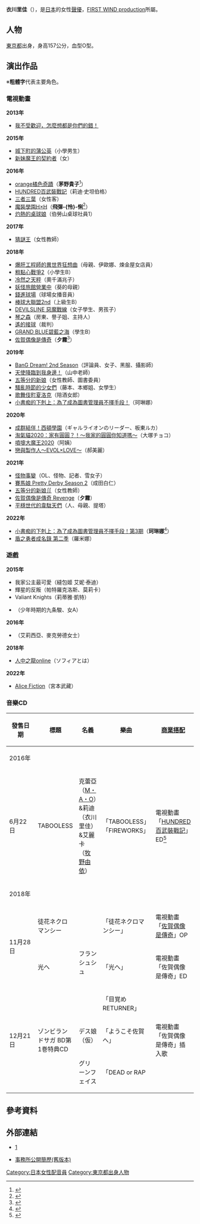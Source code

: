 {{藝人
| 姓名 = 衣川里佳
| 類型 = 配音員
| 圖片 = 
| 圖片尺寸 = 
| 圖片簡介 = 
| 本名 = 
| 外文名 = 衣川 里佳（きぬがわ りか）
| 外文 = ja
| 羅馬拼音 = Kinugawa Rika
| 英文名 = 
| 暱稱 = {{Lang|ja|きぬぽん}}
| 其他藝名 = 
| 國籍 = {{JPN}}
| 民族 = 
| 籍貫 = 
| 出生日期 = {{birth_date_and_age|1993|12|17}}
| 出生地點 = {{JPN}}[[東京都|東京都]]
| 逝世日期 = 
| 逝世地點 = 
| 職業 = [[聲優|聲優]]
| 語言 = [[日語|日語]]
| 教育程度 = 
| 母校 = 
| 宗教信仰 = 
| 配偶 = 
| 兒女 = 
| 父母 = 
| 親屬 = 
| 音樂類型 = 
| 演奏樂器 = 
| 出道地點 = 
| 出道日期 = 
| 出道作 = 
| 代表作 = 飛彈-{怜}-悧（[[魔裝學園H×H|魔裝學園H×H]]）<br>茅野貴子（[[orange橘色奇蹟|orange橘色奇蹟]]）<br>夕霧（[[佐賀偶像是傳奇|佐賀偶像是傳奇]]）
| 著名角色 = 
| 活躍年代 = 
| 唱片公司 = 
| 經紀公司 = [[EARLY_WING#FIRST_WIND_production|FIRST WIND production]]
| 網站 = 
| 相關團體 = 
| IMDb = 
| 現任成員 = 
| 過往成員 = 
| 獎項 = 
}}

'''衣川里佳'''（{{bd|1993年|12月17日||}}），是[[日本|日本]]的女性[[聲優|聲優]]，[[EARLY_WING#FIRST_WIND_production|FIRST WIND production]]所屬。

==人物==
[[東京都|東京都]]出身，身高157公分，血型O型。

==演出作品==
※'''粗體字'''代表主要角色。
===電視動畫===
'''2013年'''
*[[我不受歡迎，怎麼想都是你們的錯！|我不受歡迎，怎麼想都是你們的錯！]]
'''2015年'''
*[[城下町的蒲公英|城下町的蒲公英]]（小學男生）
*[[新妹魔王的契約者|新妹魔王的契約者]]（女）
'''2016年'''
*[[orange橘色奇蹟|orange橘色奇蹟]]（'''茅野貴子'''<ref>{{cite web|url=http://orange-anime.com/staffcast/|title=staff & cast|publisher=電視動畫「orange」官方網站|accessdate=2016-03-26|archive-date=2020-01-26|archive-url=https://web.archive.org/web/20200126191730/http://orange-anime.com/staffcast/|dead-url=no}}</ref>）
*[[HUNDRED百武裝戰記|HUNDRED百武裝戰記]]（莉迪·史坦伯格）
*[[三者三葉|三者三葉]]（女性客）
*[[魔裝學園H×H|魔裝學園H×H]]（'''飛彈-{怜}-悧'''<ref>{{cite web|url=http://www.masou-hh.com/staff/|title=STAFF・CAST|publisher=電視動畫「魔裝學園H×H」官方網站|accessdate=2016-06-09}}</ref>）
*[[灼熱的桌球娘|灼熱的桌球娘]]（伯勞山桌球社員1）
'''2017年'''
*[[猜謎王|猜謎王]]（女性教師）
'''2018年'''
*[[爆肝工程師的異世界狂想曲|爆肝工程師的異世界狂想曲]]（母親、伊歐娜、煉金屋女店員）
*[[粗點心戰爭|粗點心戰爭2]]（小學生B）
*[[冷然之天秤|冷然之天秤]]（奧千滿兆子）
*[[妖怪旅館營業中|妖怪旅館營業中]]（葵的母親）
*[[錢進球場|錢進球場]]（球場女播音員）
*[[棒球大聯盟|棒球大聯盟2nd]]（上級生B）
*[[DEVILSLINE_惡魔戰線|DEVILSLINE 惡魔戰線]]（女子學生、男孩子）
*[[琴之森|琴之森]]（房東、譽子姐、主持人）
*[[遙的接球|遙的接球]]（裁判）
*[[GRAND_BLUE碧藍之海|GRAND BLUE碧藍之海]]（學生B）
*[[佐賀偶像是傳奇|佐賀偶像是傳奇]]（'''夕霧'''<ref>{{Cite web|url=https://zombielandsaga.com/index2.php#3|title=製作人員、聲優|work=電視動畫「ZombieLand SAGA」官方網站|accessdate=2018-10-04|archive-date=2018-10-04|archive-url=https://web.archive.org/web/20181004190054/https://zombielandsaga.com/index2.php#3|dead-url=yes}}</ref>）
'''2019年'''
*[[BanG_Dream!|BanG Dream! 2nd Season]]（評論員、女子、黑服、攝影師）
*[[天使降臨到我身邊！|天使降臨到我身邊！]]（山中老師）
*[[五等分的新娘|五等分的新娘]]（女性教師、圖書委員）
*[[騷亂時節的少女們|騷亂時節的少女們]]（藤本、本鄉姐、女學生）
*[[歌舞伎町夏洛克|歌舞伎町夏洛克]]（陪酒女郎）
* [[小書痴的下剋上：為了成為圖書管理員不擇手段！|小書痴的下剋上：為了成為圖書管理員不擇手段！]]（珂琳娜）
'''2020年'''
* [[成群結伴！西頓學園|成群結伴！西頓學園]]（ギャルライオンのリーダー、板東ルカ）
* [[淘氣貓2020：家有圓圓？！～我家的圓圓你知道嗎～|淘氣貓2020：家有圓圓？！～我家的圓圓你知道嗎～]]（大塚チョコ）
* [[噴嚏大魔王2020|噴嚏大魔王2020]]（阿姨）
* [[戀與製作人|戀與製作人～EVOL×LOVE～]]（郝美麗）
'''2021年'''
* [[怪物事變|怪物事變]]（OL、怪物、記者、雪女子）<!-- 2021-01-24 -->
* [[賽馬娘_Pretty_Derby|賽馬娘 Pretty Derby Season 2]]（成田白仁）<!--2021-03-15 -->
* [[五等分的新娘|五等分的新娘∬]]（女性教師）<!-- 2021-03-18 -->
* [[佐賀偶像是傳奇|佐賀偶像是傳奇 Revenge]]（'''夕霧'''）<!-- 2021-04-08 -->
* [[平穩世代的韋駄天們|平穩世代的韋駄天們]]（人、母親、提塔）<!-- 2021-07-22 -->
'''2022年'''
* [[小書痴的下剋上：為了成為圖書管理員不擇手段！|小書痴的下剋上：為了成為圖書管理員不擇手段！第3期]]（'''珂琳娜'''<ref>{{Cite web|url=https://natalie.mu/comic/news/439787|script-title=ja:TVアニメ「本好きの下剋上」第3期は2022年春に放送開始、第1期＆第2期の再放送も|website=[[Comic_Natalie|Comic Natalie]]|date=2021-08-06|accessdate=2021-08-06|language=ja}}</ref>）<!-- 2022春 -->
* [[盾之勇者成名錄|盾之勇者成名錄 第二季]]（羅米娜）<!-- 2022-06-15 -->

===遊戲===
'''2015年'''
*我家公主最可愛（縫包姬 艾妮·泰迪）
*輝星的反叛（帕特羅克洛斯、莫莉卡）
*Valiant Knights（莉蒂雅·凱特）
*{{tsl|ja|ROOT∞REXX|ROOT∞REXX}}（少年時期的九条駿、女A）
'''2016年'''
*{{tsl|ja|英国探偵ミステリア|英國偵探Mysteria}}（艾莉西亞、麥克勞德女士）
'''2018年'''
* [[人中之龍online|人中之龍online]]（ソフィアとは）
'''2022年'''
* [[Alice_Fiction|Alice Fiction]]（宮本武藏）

===音樂CD===
{| class="wikitable" style="font-size:small"
! style="width:4.5em"|發售日期!!標題!!名義!!樂曲!![[商業搭配|商業搭配]]
|-
! colspan="5" | 2016年
|-
| 6月22日 || TABOOLESS
| 克蕾亞（[[市道真央|M・A・O]]）&莉迪（衣川里佳）&艾麗卡（[[牧野由依|牧野由依]]）
| 「TABOOLESS」<br>「FIREWORKS」
| 電視動畫「[[HUNDRED百武裝戰記|HUNDRED百武裝戰記]]」ED<ref>{{cite web|url=http://news.mynavi.jp/news/2016/03/06/152/|title=TVアニメ『ハンドレッド』、キービジュアルや新PV、OP/EDテーマ情報を公開|publisher=Mynavi News|accessdate=2016-03-26|archive-date=2017-03-11|archive-url=https://web.archive.org/web/20170311230511/http://news.mynavi.jp/news/2016/03/06/152/|dead-url=no}}</ref>
|-
! colspan="5" | 2018年
|-
| rowspan="2" | 11月28日 || 徒花ネクロマンシー
| rowspan="3" | フランシュシュ
| 「徒花ネクロマンシー」
| 電視動畫「[[佐賀偶像是傳奇|佐賀偶像是傳奇]]」OP
|-
| 光へ
| 「光へ」
| 電視動畫「佐賀偶像是傳奇」ED
|-
| rowspan="3" | 12月21日 || rowspan="3"| ゾンビランドサガ BD第1巻特典CD
| 「目覚めRETURNER」
| rowspan="3" | 電視動畫「佐賀偶像是傳奇」插入歌
|-
| デス娘（仮）
| 「ようこそ佐賀へ」
|-
| グリーンフェイス
| 「DEAD or RAP!!!」
|}

==參考資料==
{{reflist}}

==外部連結==
*{{ja}}[https://firstwind.co.jp/talentpage/kinugawa_rika/]
*{{ja}}[https://web.archive.org/web/20160630130331/http://www.withline.jp/talent/kinugawarika/ 事務所公開簡歷(舊版本)]

{{EARLY WING}}
{{Authority control}}
{{DEFAULTSORT:Kinugawa Rika}}
[[Category:日本女性配音員|Category:日本女性配音員]]
[[Category:東京都出身人物|Category:東京都出身人物]]
